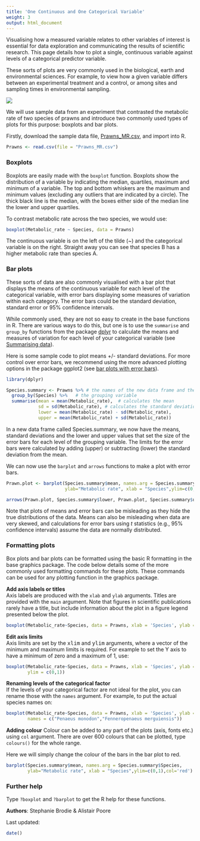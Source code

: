 ```yaml
---
title: 'One Continuous and One Categorical Variable'
weight: 3
output: html_document
---
```


Visualising how a measured variable relates to other variables of interest is essential for data exploration and communicating the results of scientific research. This page details how to plot a single, continuous variable against levels of a categorical predictor variable. 

These sorts of plots are very commonly used in the biological, earth and environmental sciences. For example, to view how a given variable differs between an experimental treatment and a control, or among sites and sampling times in environmental sampling. 

![](Single_continuous_vs_categorical_variable_image.jpg)

We will use sample data from an experiment that contrasted the metabolic rate of two species of prawns and introduce two commonly used types of plots for this purpose: boxplots and bar plots.

Firstly, download the sample data file, [Prawns_MR.csv](/../wp-content/uploads/2016/05/Prawns_MR.csv), and import into R.

```r
Prawns <- read.csv(file = "Prawns_MR.csv")
```
  

### Boxplots
 
Boxplots are easily made with the `boxplot` function. Boxplots show the distribution of a variable by indicating the median, quartiles, maximum and minimum of a variable. The top and bottom whiskers are the maximum and minimum values (excluding any outliers that are indicated by a circle). The thick black line is the median, with the boxes either side of the median line the lower and upper quartiles.

To contrast metabolic rate across the two species, we would use:

```r
boxplot(Metabolic_rate ~ Species, data = Prawns)
```

The continuous variable is on the left of the tilde (~) and the categorical variable is on the right. Straight away you can see that species B has a higher metabolic rate than species A.
  

### Bar plots
 
These sorts of data are also commonly visualised with a bar plot that displays the means of the continuous variable for each level of the categorical variable, with error bars displaying some measures of variation within each category. The error bars could be the standard deviation, standard error or 95% confidence intervals.

While commonly used, they are not so easy to create in the base functions in R. There are various ways to do this, but one is to use the `summarise` and `group_by` functions from the package [dplyr](https://cran.r-project.org/web/packages/dplyr/index.html) to calculate the means and measures of variation for each level of your categorical variable (see [Summarising data](/../summarising-data/)).

Here is some sample code to plot means +/- standard deviations. For more control over error bars, we recommend using the more advanced plotting options in the package ggplot2 (see [bar plots with error bars](/../plotting-with-ggplot-bar-plots-with-error-bars/)).

```r
library(dplyr)

Species.summary <- Prawns %>% # the names of the new data frame and the data frame to be summarised
  group_by(Species) %>%   # the grouping variable
  summarise(mean = mean(Metabolic_rate),  # calculates the mean
            sd = sd(Metabolic_rate), # calculates the standard deviation
            lower = mean(Metabolic_rate) - sd(Metabolic_rate),
            upper = mean(Metabolic_rate) + sd(Metabolic_rate))

```

In a new data frame called Species.summary, we now have the means, standard deviations and the lower and upper values that set the size of the error bars for each level of the grouping variable. The  limits for the error bars were calculated by adding (upper) or subtracting (lower) the standard deviation from the mean.

We can now use the `barplot` and `arrows` functions to make a plot with error bars.

```r
Prawn.plot <- barplot(Species.summary$mean, names.arg = Species.summary$Species,
                      ylab="Metabolic rate", xlab = "Species",ylim=c(0,1))

arrows(Prawn.plot, Species.summary$lower, Prawn.plot, Species.summary$upper, angle=90, code=3)

```

Note that plots of means and error bars can be misleading as they hide the true distributions of the data. Means can also be misleading when data are very skewed, and calculations for error bars using *t* statistics (e.g., 95% confidence intervals) assume the data are normally distributed. 
  

### Formatting plots
 
Box plots and bar plots can be formatted using the basic R formatting in the base graphics package. The code below details some of the more commonly used formatting commands for these plots. These commands can be used for any plotting function in the graphics package.

**Add axis labels or titles**  
Axis labels are produced with the `xlab` and `ylab` arguments. Titles are provided with the `main` argument. Note that figures in scientific publications rarely have a title, but include information about the plot in a figure legend presented below the plot.

```r
boxplot(Metabolic_rate~Species, data = Prawns, xlab = 'Species', ylab = 'Metabolic rate')
```

**Edit axis limits**  
Axis limits are set by the <font face="monospace">xlim</font> and <font face="monospace">ylim</font> arguments, where a vector of the minimum and maximum limits is required. For example to set the Y axis to have a minimum of zero and a maximum of 1, use:

```r
boxplot(Metabolic_rate~Species, data = Prawns, xlab = 'Species', ylab = 'Metabolic rate',
        ylim = c(0,1))
```

**Renaming levels of the categorical factor**  
If the levels of your categorical factor are not ideal for the plot, you can rename those with the 
`names` argument. For example, to put the actual species names on:

```r
boxplot(Metabolic_rate~Species, data = Prawns, xlab = 'Species', ylab = 'Metabolic rate',
        names = c("Penaeus monodon","Fenneropenaeus merguiensis"))
```

**Adding colour** 
Colour can be added to any part of the plots (axis, fonts etc.) using `col` argument. There are over 600 colours that can be plotted, type `colours()` for the whole range.

Here we will simply change the colour of the bars in the bar plot to red.
```r
barplot(Species.summary$mean, names.arg = Species.summary$Species,
        ylab="Metabolic rate", xlab = "Species",ylim=c(0,1),col='red')
```
  

### Further help
 
Type `?boxplot` and `?barplot` to get the R help for these functions. 
  

**Authors**: Stephanie Brodie & Alistair Poore
 
Last updated:
```r
date()
```


